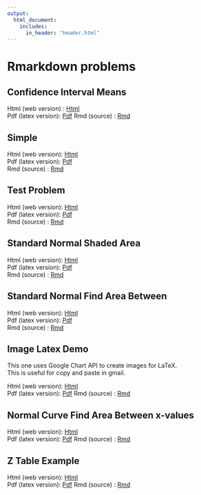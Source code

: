 ```yaml
---
output: 
  html_document:
    includes:
      in_header: "header.html"
---
```

# Rmarkdown problems 

## Confidence Interval Means
Html (web version) : [Html](ConfidenceIntervalMeans.html)  
Pdf (latex version): [Pdf](ConfidenceIntervalMeans.pdf) 
Rmd (source) : [Rmd](ConfidenceIntervalMeans.Rmd) 

## Simple
Html (web version): [Html](Simple.html)  
Pdf (latex version): [Pdf](Simple.pdf)   
Rmd (source) : [Rmd](Simple.Rmd)    

## Test Problem
Html (web version): [Html](Test.html)  
Pdf (latex version): [Pdf](Test.pdf)   
Rmd (source) : [Rmd](Test.Rmd) 

## Standard Normal Shaded Area
Html (web version): [Html](StdNormalShadedArea.html)  
Pdf (latex version): [Pdf](StdNormalShadedAreaTest.pdf)   
Rmd (source) : [Rmd](StdNormalShadedArea.Rmd) 

## Standard Normal Find Area Between
Html (web version): [Html]( StdNormalFindAreaBetween.html)  
Pdf (latex version): [Pdf](StdNormalFindAreaBetween.pdf)   
Rmd (source) : [Rmd](StdNormalShadedAreaTest.Rmd) 

## Image Latex Demo
This one uses Google Chart API to create images for LaTeX.  
This is useful for copy and paste in gmail.  

Html (web version): [Html](ImageLatexDemo.html)  
Pdf (latex version): [Pdf](ImageLatexDemo.pdf) 
Rmd (source) : [Rmd](ImageLatexDemo.Rmd) 

## Normal Curve Find Area Between x-values
Html (web version): [Html](NormalCurveAreaBetween.html)  
Pdf (latex version): [Pdf](NormalCurveAreaBetween.pdf) 
Rmd (source) : [Rmd](NormalCurveAreaBetween.Rmd) 

## Z Table Example
Html (web version): [Html](Table.html)  
Pdf (latex version): [Pdf](Table.pdf) 
Rmd (source) : [Rmd](Table.Rmd) 
